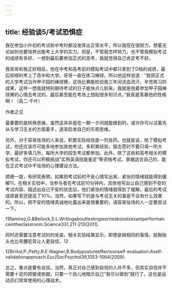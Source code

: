 ```yaml
---
---
---
```

title: 经验谈5/考试恐惧症
---




我在参加小升初的考试和中考时都没发挥出正常水平，所以我现在很努力，想着无论如何也要培养出能考上大学的实力。但是，不管我怎样努力，也不管我模拟考试的成绩有多好，一想到最后要参加正式的高考，我就觉得自己肯定考不好。

我哥哥和我正好相反。他在中考和高考前的模拟考试中都只拿到了D档的成绩，最后却顺利考上了高中和大学。哥哥一直在练习棒球，所以他这样说道：“我把正式的入学考试当作甲子园的棒球赛，这场比赛能检验我三年间流血流汗、辛苦练习的成果，这样一想我就特别期待考试的日子能快点儿到来。我就是抱着参加甲子园棒球赛的心情去考试的，最后甚至能在考场上想起很多知识点。”我真是羡慕他的性格啊！（高二·千叶）





作者之见


最重要的是转换思维，虽然这并非是在一朝一夕间就能做到的。或许你可以试着先从与学习无关的方面着手，逐渐启发自己的乐观思维。

另外，对于容易怯场的人来说，积累实际经验是一剂良药。也就是说，除了模拟考试，你还应该尽可能多地参加其他考试，多积累经验。报志愿时不要只填一所大学，最好多填几所，每所大学的招生考试都参加。此外，除了这些和高考相关的模拟考试，你还可以积极挑战“实用英语技能鉴定”等资格考试，掌握适合自己的、能在正式考试中不怯场的心理建设方法。

顺便一提，有研究表明，如果把考试前的不安心情写出来，紧张的情绪就能得到缓解11。在相关实验中，当参与者在考试前10分钟内，具体地写出让自己感到不安的考试内容、描述出自己不安的状态后，他们紧张的情绪就得到了缓解，最后的考试成绩甚至还提高了10%。当然，如果写下的是与考试无关的事是不会有什么效果的。所以，把不安的情绪真诚地吐露出来是很重要的，请容易怯场的人一定要尝试一下。

11Ramirez,G.&Beilock,S.L.Writingabouttestingworriesboostsexamperformanceintheclassroom.Science331,211-213(2011).

同时还需要注意考试时的坐姿。相关实验结果显示，即使是做相同的事情，挺胸抬头也比弯腰驼背让人更自信。12

12Briñol,P.,Petty,R.E.Wagner,B.Bodypostureeffectsonself-evaluation:Aself-validationapproach.EurJSocPsychol39,1053-1064(2009).

总之，重点是要有自信。当然，真正对自己感到自信的人并不多，但其实自信并不需要十足的把握或依据，只要一个劲儿地暗示自己“我可以做到”就行了。这也是运动员们常常使用的心理战术。